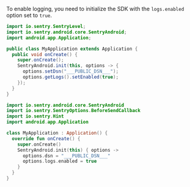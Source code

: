 To enable logging, you need to initialize the SDK with the `logs.enabled` option set to `true`.

```java {tabTitle: Java}
import io.sentry.SentryLevel;
import io.sentry.android.core.SentryAndroid;
import android.app.Application;

public class MyApplication extends Application {
  public void onCreate() {
    super.onCreate();
    SentryAndroid.init(this, options -> {
      options.setDsn("___PUBLIC_DSN___");
      options.getLogs().setEnabled(true);
    });
  }
}
```

```kotlin {tabTitle: Kotlin}
import io.sentry.android.core.SentryAndroid
import io.sentry.SentryOptions.BeforeSendCallback
import io.sentry.Hint
import android.app.Application

class MyApplication : Application() {
  override fun onCreate() {
    super.onCreate()
    SentryAndroid.init(this) { options ->
      options.dsn = "___PUBLIC_DSN___"
      options.logs.enabled = true
    }
  }
}
```
